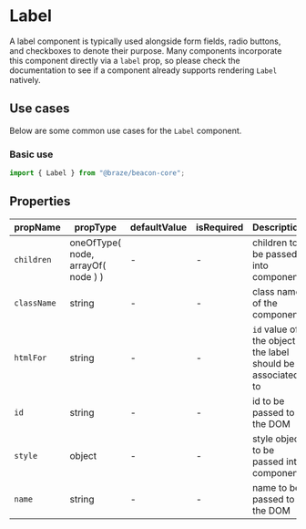 
# Label

A label component is typically used alongside form fields, radio buttons, and
checkboxes to denote their purpose. Many components incorporate this component
directly via a `label` prop, so please check the documentation to see if a
component already supports rendering `Label` natively.

## Use cases

Below are some common use cases for the `Label` component.

### Basic use

<Canvas>
  <Story id="core-text-label--basic-use" />
</Canvas>

```javascript
import { Label } from "@braze/beacon-core";
```

## Properties

| propName    | propType                           | defaultValue | isRequired | Description                                                |
| ----------- | ---------------------------------- | ------------ | ---------- | ---------------------------------------------------------- |
| `children`  | oneOfType( node, arrayOf( node ) ) | -            | -          | children to be passed into component                       |
| `className` | string                             | -            | -          | class name of the component                                |
| `htmlFor`   | string                             | -            | -          | `id` value of the object the label should be associated to |
| `id`        | string                             | -            | -          | id to be passed to the DOM                                 |
| `style`     | object                             | -            | -          | style object to be passed into component                   |
| `name`      | string                             | -            | -          | name to be passed to the DOM                               |
